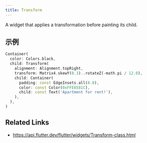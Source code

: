 ```yaml
---
title: Transform
---
```


A widget that applies a transformation before painting its child.

## 示例

```dart liveslice=Transform
Container(
  color: Colors.black,
  child: Transform(
    alignment: Alignment.topRight,
    transform: Matrix4.skewY(0.3)..rotateZ(-math.pi / 12.0),
    child: Container(
      padding: const EdgeInsets.all(8.0),
      color: const Color(0xFFE8581C),
      child: const Text('Apartment for rent!'),
    ),
  ),
)
```

## Related Links

- https://api.flutter.dev/flutter/widgets/Transform-class.html

